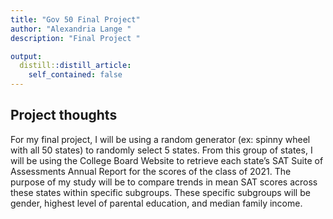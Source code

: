 ```yaml
---
title: "Gov 50 Final Project"
author: "Alexandria Lange "
description: "Final Project "

output:
  distill::distill_article:
    self_contained: false
---
```




## Project thoughts

For my final project, I will be using a random generator (ex: spinny wheel with all 50 states) to randomly select 5 states. From this group of states, I will be using the College Board Website to retrieve each state's SAT Suite of Assessments Annual Report for the scores of the class of 2021. The purpose of my study will be to compare trends in mean SAT scores across these states within specific subgroups. These specific subgroups will be gender, highest level of parental education, and median family income. 